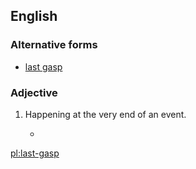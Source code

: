 ==English==

===Alternative forms===
* [[last gasp]]

===Adjective===
{{en-adj|head=[[last]]-[[gasp]]|-}}

# {{label|en|colloquial}} Happening at the very end of an event.
#* {{quote-news
|year=2012
|date=May 13
|author=Alistair Magowan
|title=Sunderland 0-1 Man Utd
|work=BBC Sport
|url=http://www.bbc.co.uk/sport/0/football/17973162
|page=
|passage=Then, as the Sunderland fans' cheers bellowed around the stadium, United's title bid was over when it became apparent City had pinched a '''last-gasp''' winner to seal their first title in 44 years.}}

[[pl:last-gasp]]
